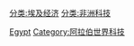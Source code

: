 [[分类:埃及经济|分类:埃及经济]]
[[Category:亚洲各国科技|Egypt]]
[[分类:非洲科技|分类:非洲科技]]
[[Category:阿拉伯世界科技|Category:阿拉伯世界科技]]